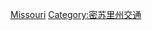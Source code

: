 {{commonscat|Rail transportation in Missouri‎}}

[[Category:美國各州鐵路|Missouri‎]]
[[Category:密苏里州交通|Category:密苏里州交通]]